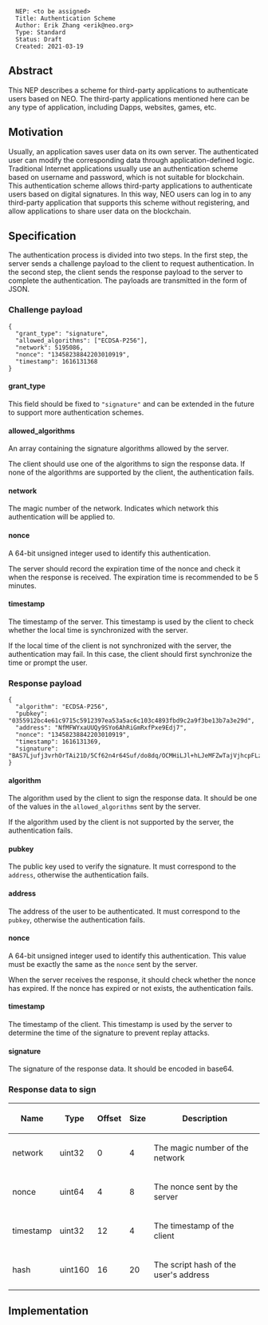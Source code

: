 <pre>
  NEP: <to be assigned>
  Title: Authentication Scheme
  Author: Erik Zhang <erik@neo.org>
  Type: Standard
  Status: Draft
  Created: 2021-03-19
</pre>

==Abstract==

This NEP describes a scheme for third-party applications to authenticate users based on NEO.
The third-party applications mentioned here can be any type of application, including Dapps, websites, games, etc.

==Motivation==

Usually, an application saves user data on its own server. The authenticated user can modify the corresponding data through application-defined logic.
Traditional Internet applications usually use an authentication scheme based on username and password, which is not suitable for blockchain.
This authentication scheme allows third-party applications to authenticate users based on digital signatures.
In this way, NEO users can log in to any third-party application that supports this scheme without registering, and allow applications to share user data on the blockchain.

==Specification==

The authentication process is divided into two steps.
In the first step, the server sends a challenge payload to the client to request authentication.
In the second step, the client sends the response payload to the server to complete the authentication.
The payloads are transmitted in the form of JSON.

===Challenge payload===

<pre>
{
  "grant_type": "signature",
  "allowed_algorithms": ["ECDSA-P256"],
  "network": 5195086,
  "nonce": "13458238842203010919",
  "timestamp": 1616131368
}
</pre>

====grant_type====

This field should be fixed to <code>"signature"</code> and can be extended in the future to support more authentication schemes.

====allowed_algorithms====

An array containing the signature algorithms allowed by the server.

The client should use one of the algorithms to sign the response data.
If none of the algorithms are supported by the client, the authentication fails.

====network====

The magic number of the network.
Indicates which network this authentication will be applied to.

====nonce====

A 64-bit unsigned integer used to identify this authentication.

The server should record the expiration time of the nonce and check it when the response is received.
The expiration time is recommended to be 5 minutes.

====timestamp====

The timestamp of the server.
This timestamp is used by the client to check whether the local time is synchronized with the server.

If the local time of the client is not synchronized with the server, the authentication may fail.
In this case, the client should first synchronize the time or prompt the user.

===Response payload===

<pre>
{
  "algorithm": "ECDSA-P256",
  "pubkey": "0355912bc4e61c9715c5912397ea53a5ac6c103c4893fbd9c2a9f3be13b7a3e29d",
  "address": "NfMFWYxaUUQy9SYo6AhRiGmRxfPxe9Edj7",
  "nonce": "13458238842203010919",
  "timestamp": 1616131369,
  "signature": "BAS7Ljufj3vrhOrTAi21D/5Cf62n4r64Suf/do8dq/OCMHiLJl+hLJeMFZwTajVjhcpFLz6FuSEp13vvEqWf1w=="
}
</pre>

====algorithm====

The algorithm used by the client to sign the response data.
It should be one of the values in the <code>allowed_algorithms</code> sent by the server.

If the algorithm used by the client is not supported by the server, the authentication fails.

====pubkey====

The public key used to verify the signature.
It must correspond to the <code>address</code>, otherwise the authentication fails.

====address====

The address of the user to be authenticated.
It must correspond to the <code>pubkey</code>, otherwise the authentication fails.

====nonce====

A 64-bit unsigned integer used to identify this authentication.
This value must be exactly the same as the <code>nonce</code> sent by the server.

When the server receives the response, it should check whether the nonce has expired.
If the nonce has expired or not exists, the authentication fails.

====timestamp====

The timestamp of the client.
This timestamp is used by the server to determine the time of the signature to prevent replay attacks.

====signature====

The signature of the response data.
It should be encoded in base64.

===Response data to sign===

{| class="wikitable sortable" style="width: auto; text-align: center; font-size: smaller; table-layout: fixed;"
!Name
!Type
!Offset
!Size
!Description
|-
| network
| uint32
| 0
| 4
| The magic number of the network
|-
| nonce
| uint64
| 4
| 8
| The nonce sent by the server
|-
| timestamp
| uint32
| 12
| 4
| The timestamp of the client
|-
| hash
| uint160
| 16
| 20
| The script hash of the user's address
|}

==Implementation==
